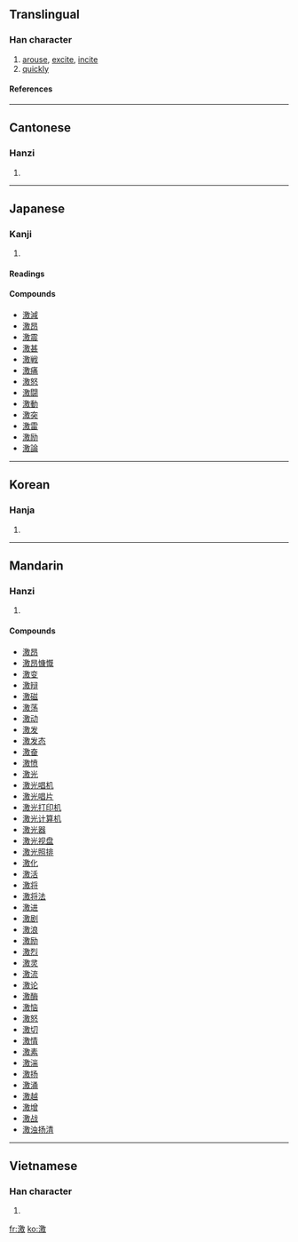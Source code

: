 ==Translingual==
===Han character===
{{Han char|rn=85|rad=水|as=13|sn=16|four=3814<sub>0</sub>|canj=水竹尸大 (EHSK)}}
# [[arouse]], [[excite]], [[incite]]
# [[quickly]]
====References====
{{Han ref|kx=0654.170|dkj=18438|dj=1064.140|hdz=31760.040|uh=6FC0|ud=28608|bh=BF45|bd=48965}}
----
==Cantonese==
===Hanzi===
{{yue-hanzi|jyut=|y=gik1}}
# {{defn|Cantonese}}
----
==Japanese==
===Kanji===
{{ja-kanji|grade=6|rs=水13}}
# {{defn|Japanese}}
====Readings====
{{ja-readings|on=[[げき]] (geki), [[けき]] (keki)|kun=[[はげしい]] (hageshii), [[はげしく]] (hageshiku), [[はげます]] (hagemasu)}}

====Compounds====
*[[激減]]
*[[激昂]]
*[[激震]]
*[[激甚]]
*[[激戦]]
*[[激痛]]
*[[激怒]]
*[[激闘]]
*[[激動]]
*[[激突]]
*[[激雷]]
*[[激励]]
*[[激論]]
----
==Korean==
===Hanja===
{{ko-hanja|hangeul=격|eumhun=|rv=gyeok|mr=kyŏk|y=kyek}}
# {{defn|Korean}}
----
==Mandarin==
===Hanzi===
{{cmn-hanzi|pin=[[jī]] (ji1)|wg=chi<sup>1</sup>}}
# {{defn|Mandarin}}

====Compounds====
*[[激昂]]
*[[激昂慷慨]]
*[[激变]]
*[[激辩]]
*[[激磁]]
*[[激荡]]
*[[激动]]
*[[激发]]
*[[激发态]]
*[[激奋]]
*[[激愤]]
*[[激光]]
*[[激光唱机]]
*[[激光唱片]]
*[[激光打印机]]
*[[激光计算机]]
*[[激光器]]
*[[激光视盘]]
*[[激光照排]]
*[[激化]]
*[[激活]]
*[[激将]]
*[[激将法]]
*[[激进]]
*[[激剧]]
*[[激浪]]
*[[激励]]
*[[激烈]]
*[[激灵]]
*[[激流]]
*[[激论]]
*[[激酶]]
*[[激恼]]
*[[激怒]]
*[[激切]]
*[[激情]]
*[[激素]]
*[[激湍]]
*[[激扬]]
*[[激涌]]
*[[激越]]
*[[激增]]
*[[激战]]
*[[激浊扬清]]
----
==Vietnamese==
===Han character===
{{vi-hantu|váng khích, kích}}
# {{defn|Vietnamese}}

[[fr:激]]
[[ko:激]]